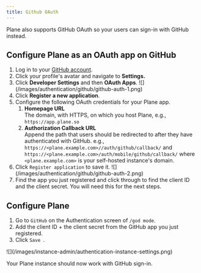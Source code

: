 ```yaml
---
title: Github OAuth
---
```


Plane also supports GitHub OAuth so your users can sign-in with GitHub instead.

## Configure Plane as an OAuth app on GitHub

1. Log in to your [GitHub account](https://github.com/).
2. Click your profile's avatar and navigate to **Settings.**
3. Click **Developer Settings** and then **OAuth Apps**.
   <Frame>![](/images/authentication/github/github-auth-1.png)</Frame>
4. Click **Register a new application**.
5. Configure the following OAuth credentials for your Plane app.
   1. **Homepage URL**\
      The domain, with HTTPS, on which you host Plane, e.g., `https://app.plane.so`
   2. **Authorization Callback URL**\
      Append the path that users should be redirected to after they have authenticated with GitHub. e.g., `https://<plane.example.com>//auth/github/callback/` and `https://<plane.example.com>/auth/mobile/github/callback/` where `<plane.example.com>` is your self-hosted instance's domain.
6. Click `Register application` to save it.
   <Frame>![](/images/authentication/github/github-auth-2.png)</Frame>
7. Find the app you just registered and click through to find the client ID and the client secret. You will need this for the next steps.

## Configure Plane

1. Go to `GitHub` on the Authentication screen of `/god mode`.
2. Add the client ID + the client secret from the GitHub app you just registered.
3. Click `Save `.
<Frame>![](/images/instance-admin/authentication-instance-settings.png)</Frame>

Your Plane instance should now work with GitHub sign-in.
